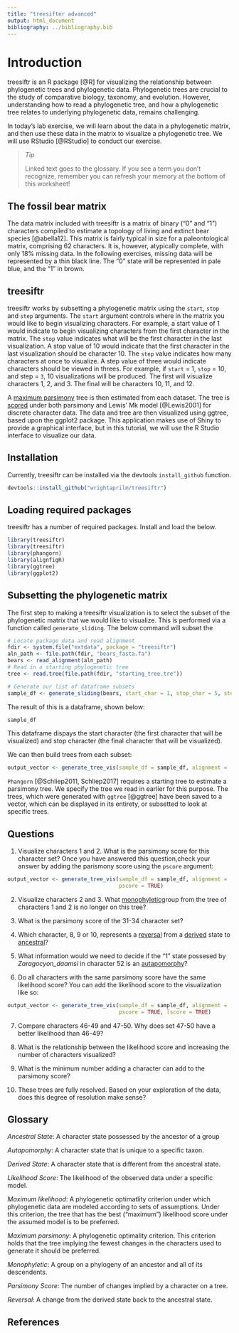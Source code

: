 ```yaml
---
title: "treesifter advanced"
output: html_document
bibliography: ../bibliography.bib
---
```


# Introduction

treesiftr is an R package [@R] for visualizing the relationship between phylogenetic 
trees and phylogenetic data. Phylogenetic trees are crucial to the study of 
comparative biology, taxonomy, and evolution. However, understanding how to read 
a phylogenetic tree, and how a phylogenetic tree relates to underlying 
phylogenetic data, remains challenging.

In today's lab exercise, we will learn about the data in a phylogenetic matrix,
and then use these data in the matrix to visualize a phylogenetic tree. We will use 
RStudio [@RStudio] to conduct our exercise.

> *Tip*
>
> Linked text goes to the glossary. If you see a term you don't recognize, remember
> you can refresh your memory at the bottom of this worksheet!


## The fossil bear matrix

The data matrix included with treesiftr is a matrix of binary ("0" and "1") 
characters compiled to estimate a topology of living and extinct bear species [@abella12]. This matrix is fairly typical in size for a paleontological matrix, comprising 62 characters. It is, however, atypically complete, with only 18% 
missing data. In the following exercises, missing data will be represented by 
a thin black line. The "0" state will be represented in pale blue, and the "1" 
in brown.

## treesiftr

treesiftr works by subsetting a phylogenetic matrix using the `start`, `stop` 
and `step` arguments. The `start` argument controls where in the matrix you 
would like to begin visualizing characters. For example, a start value of 1 would indicate to begin visualizing characters from the first character in the matrix. 
The `stop` value indicates what will be the first character in the last 
visualization. A stop value of 10 would indicate that the first character in the 
last visualization should be character 10. The `step` value indicates how many characters at once to visualize. A step value of three would indicate characters 
should be viewed in threes. For example, if `start` = 1, `stop` = 10, and 
step = `3`, 10 visualizations will be produced. The first will visualize 
characters 1, 2, and 3. The final will be characters 10, 11, and 12. 

A [maximum parsimony](#glossary) tree is then estimated from each dataset. The 
tree is [scored](#glossary) under both parsimony and Lewis' Mk model [@Lewis2001] 
for discrete character data. The data and tree are then visualized using ggtree, based upon the ggplot2 package. This application makes use of Shiny to provide a graphical interface, but in this tutorial, we will use the R Studio interface to visualize our data.

## Installation

Currently, treesiftr can be installed via the devtools ```install_github```
function. 

```r
devtools::install_github("wrightaprilm/treesiftr")
```

## Loading required packages

treesiftr has a number of required packages. Install and load the below. 

```r
library(treesiftr)
library(treesiftr)
library(phangorn)
library(alignfigR)
library(ggtree)
library(ggplot2)
```

## Subsetting the phylogenetic matrix

The first step to making a treesiftr visualization is to select the subset of 
the phylogenetic matrix that we would like to visualize. This is performed via a function called ```generate_sliding```. The below command will subset the  

```r
# Locate package data and read alignment 
fdir <- system.file("extdata", package = "treesiftr") 
aln_path <- file.path(fdir, "bears_fasta.fa")
bears <- read_alignment(aln_path)
# Read in a starting phylogenetic tree
tree <- read.tree(file.path(fdir, "starting_tree.tre"))

# Generate our list of dataframe subsets
sample_df <- generate_sliding(bears, start_char = 1, stop_char = 5, steps = 1)
```

The result of this is a dataframe, shown below:

```r
sample_df
```
This dataframe dispays the start character (the first character that will be visualized) and stop character (the final character that will be visualized). 

We can then build trees from each subset:

```r
output_vector <- generate_tree_vis(sample_df = sample_df, alignment =                                                     aln_path, tree = tree, phy_mat = bears)
```

`Phangorn` [@Schliep2011, Schliep2017] requires a starting tree to estimate a parsimony tree. We specify the tree we read in earlier for this purpose. The trees, which were generated with `ggtree` [@ggtree] have been saved to a vector, which can be displayed in its entirety, or subsetted to look at specific trees.

## Questions

1. Visualize characters 1 and 2. What is the parsimony score for this character 
set? Once you have answered this question,check your answer by adding the 
parismony score using the `pscore` argument:

```r
output_vector <- generate_tree_vis(sample_df = sample_df, alignment =                                                     aln_path, tree = tree, phy_mat = bears,
                                   pscore = TRUE)
```

2. Visualize characters 2 and 3. What [monophyletic](#glossary)group from the tree of 
characters 1 and 2 is no longer on this tree? 

3. What is the parsimony score of the 31-34 character set? 
 
4. Which character, 8, 9 or 10, represents a [reversal](#glossary) from a [derived](#glossary) state to [ancestral](#glossary)?

5. What information would we need to decide if the "1" state possesed by _Zaragocyon_daamsi_ in character 52 is an [autapomorphy](#glossary)? 

6.  Do all characters with the same parsimony score have the same likelihood 
score? You can add the likelihood score to the visualization like so:

```r
output_vector <- generate_tree_vis(sample_df = sample_df, alignment =                                                     aln_path, tree = tree, phy_mat = bears, 
                                   pscore = TRUE, lscore = TRUE)
```

7. Compare characters 46-49 and 47-50. Why does set 47-50 have a better 
likelihood than 46-49? 

8. What is the relationship between the likelihood score and increasing the 
number of characters visualized? 

9. What is the minimum number adding a character can add to the parsimony score?

10. These trees are fully resolved. Based on your exploration of the data, does 
this degree of resolution make sense?

## Glossary

_Ancestral State_: A character state possessed by the ancestor of a group

_Autapomorphy_: A character state that is unique to a specific taxon.

_Derived State_: A character state that is different from the ancestral state.

_Likelihood Score_: The likelihood of the observed data under a specific 
model.

_Maximum likelihood_: A phylogenetic optimatlity criterion under which phylogenetic
data are modeled according to sets of assumptions. Under this criterion, the tree
that has the best ("maximum") likelihood score under the assumed model is to be preferred.

_Maximum parsimony_: A phylogenetic optimality criterion. This criterion holds 
that the tree implying the fewest changes in the characters used to generate it
should be preferred.

_Monophyletic_: A group on a phylogeny of an ancestor and all of its descendents.

_Parsimony Score_: The number of changes implied by a character on a tree.

_Reversal_: A change from the derived state back to the ancestral state.

## References

